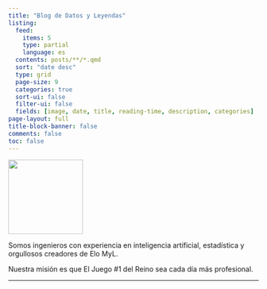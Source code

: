 ```yaml
---
title: "Blog de Datos y Leyendas"
listing:
  feed: 
    items: 5
    type: partial
    language: es
  contents: posts/**/*.qmd
  sort: "date desc"
  type: grid
  page-size: 9
  categories: true
  sort-ui: false
  filter-ui: false
  fields: [image, date, title, reading-time, description, categories]
page-layout: full
title-block-banner: false
comments: false
toc: false
---
```


::::: grid
::: {.g-col-12 .g-col-md-4}
[![](dyl-dark-elo-myl.jpg){height="150px" fig-align="center"}](https://datosyleyendas.com/elo-myl)
:::

::: {.g-col-12 .g-col-md-8}
Somos ingenieros con experiencia en inteligencia artificial, estadística y orgullosos creadores de Elo MyL.

Nuestra misión es que El Juego #1 del Reino sea cada día más profesional.
:::
:::::

<!-- :::::: columns -->

<!-- ::: {.column width="30%"} -->

<!-- [![](dyl-dark-elo-myl.jpg){height="150px" fig-align="right"}](https://datosyleyendas.com/elo-myl) -->

<!-- ::: -->

<!-- ::: {.column width="10%"} -->

<!-- ::: -->

<!-- ::: {.column width="60%"} -->

<!-- Somos ingenieros con experiencia en inteligencia artificial, estadística y teoría de probabilidad, con magísteres en tratamiento de datos y creadores de Elo MyL. -->

<!-- Nuestro propósito es que El Juego #1 del Reino sea cada día más profesional. -->

<!-- ::: -->

<!-- :::::: -->

<hr>